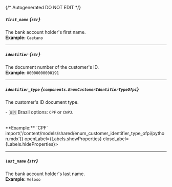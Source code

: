 {/* Autogenerated DO NOT EDIT  */}

##### `first_name` *{`str`}*
The bank account holder's first name.
<br/>
**Example:** `Caetano`

---
##### `identifier` *{`str`}*
The document number of the customer's ID.
<br/>
**Example:** `00000000000191`

---
##### `identifier_type` *{`components.EnumCustomerIdentifierTypeOfpi`}*
The customer's ID document type.

\- 🇧🇷 Brazil options: `CPF` or `CNPJ`.

<br/>
**Example:** `CPF`
<Collapsible content={() => import('/content/models/shared/enum_customer_identifier_type_ofpi/python.mdx')} openLabel={Labels.showProperties} closeLabel={Labels.hideProperties}>
</Collapsible>

---
##### `last_name` *{`str`}*
The bank account holder's last name.
<br/>
**Example:** `Veloso`


